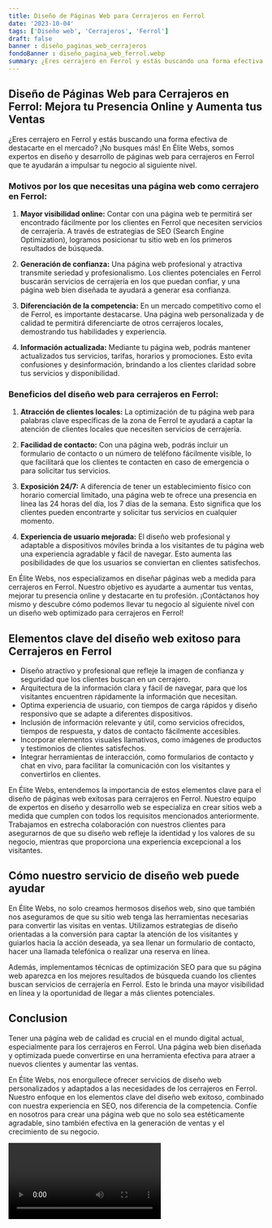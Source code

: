 ```yaml
---
title: Diseño de Páginas Web para Cerrajeros en Ferrol
date: '2023-10-04'
tags: ['Diseño web', 'Cerrajeros', 'Ferrol']
draft: false
banner : diseño_paginas_web_cerrajeros
fondoBanner : diseño_pagina_web_ferrol.webp
summary: ¿Eres cerrajero en Ferrol y estás buscando una forma efectiva de destacarte en el mercado? ¡No busques más! En Élite Webs, somos expertos en diseño y desarrollo de páginas web para cerrajeros en Ferrol que te ayudarán a impulsar tu negocio al siguiente nivel.
---
```


## Diseño de Páginas Web para Cerrajeros en Ferrol: Mejora tu Presencia Online y Aumenta tus Ventas

¿Eres cerrajero en Ferrol y estás buscando una forma efectiva de destacarte en el mercado? ¡No busques más! En Élite Webs, somos expertos en diseño y desarrollo de páginas web para cerrajeros en Ferrol que te ayudarán a impulsar tu negocio al siguiente nivel.

### Motivos por los que necesitas una página web como cerrajero en Ferrol:

1. **Mayor visibilidad online:** Contar con una página web te permitirá ser encontrado fácilmente por los clientes en Ferrol que necesiten servicios de cerrajería. A través de estrategias de SEO (Search Engine Optimization), logramos posicionar tu sitio web en los primeros resultados de búsqueda.

2. **Generación de confianza:** Una página web profesional y atractiva transmite seriedad y profesionalismo. Los clientes potenciales en Ferrol buscarán servicios de cerrajería en los que puedan confiar, y una página web bien diseñada te ayudará a generar esa confianza.

3. **Diferenciación de la competencia:** En un mercado competitivo como el de Ferrol, es importante destacarse. Una página web personalizada y de calidad te permitirá diferenciarte de otros cerrajeros locales, demostrando tus habilidades y experiencia.

4. **Información actualizada:** Mediante tu página web, podrás mantener actualizados tus servicios, tarifas, horarios y promociones. Esto evita confusiones y desinformación, brindando a los clientes claridad sobre tus servicios y disponibilidad.

### Beneficios del diseño web para cerrajeros en Ferrol:

1. **Atracción de clientes locales:** La optimización de tu página web para palabras clave específicas de la zona de Ferrol te ayudará a captar la atención de clientes locales que necesiten servicios de cerrajería.

2. **Facilidad de contacto:** Con una página web, podrás incluir un formulario de contacto o un número de teléfono fácilmente visible, lo que facilitará que los clientes te contacten en caso de emergencia o para solicitar tus servicios.

3. **Exposición 24/7:** A diferencia de tener un establecimiento físico con horario comercial limitado, una página web te ofrece una presencia en línea las 24 horas del día, los 7 días de la semana. Esto significa que los clientes pueden encontrarte y solicitar tus servicios en cualquier momento.

4. **Experiencia de usuario mejorada:** El diseño web profesional y adaptable a dispositivos móviles brinda a los visitantes de tu página web una experiencia agradable y fácil de navegar. Esto aumenta las posibilidades de que los usuarios se conviertan en clientes satisfechos.

En Élite Webs, nos especializamos en diseñar páginas web a medida para cerrajeros en Ferrol. Nuestro objetivo es ayudarte a aumentar tus ventas, mejorar tu presencia online y destacarte en tu profesión. ¡Contáctanos hoy mismo y descubre cómo podemos llevar tu negocio al siguiente nivel con un diseño web optimizado para cerrajeros en Ferrol!

<GifSeo />

<Cta />

## Elementos clave del diseño web exitoso para Cerrajeros en Ferrol

- Diseño atractivo y profesional que refleje la imagen de confianza y seguridad que los clientes buscan en un cerrajero.
- Arquitectura de la información clara y fácil de navegar, para que los visitantes encuentren rápidamente la información que necesitan.
- Optima experiencia de usuario, con tiempos de carga rápidos y diseño responsivo que se adapte a diferentes dispositivos.
- Inclusión de información relevante y útil, como servicios ofrecidos, tiempos de respuesta, y datos de contacto fácilmente accesibles.
- Incorporar elementos visuales llamativos, como imágenes de productos y testimonios de clientes satisfechos.
- Integrar herramientas de interacción, como formularios de contacto y chat en vivo, para facilitar la comunicación con los visitantes y convertirlos en clientes.

En Élite Webs, entendemos la importancia de estos elementos clave para el diseño de páginas web exitosas para cerrajeros en Ferrol. Nuestro equipo de expertos en diseño y desarrollo web se especializa en crear sitios web a medida que cumplen con todos los requisitos mencionados anteriormente. Trabajamos en estrecha colaboración con nuestros clientes para asegurarnos de que su diseño web refleje la identidad y los valores de su negocio, mientras que proporciona una experiencia excepcional a los visitantes.

## Cómo nuestro servicio de diseño web puede ayudar

En Élite Webs, no solo creamos hermosos diseños web, sino que también nos aseguramos de que su sitio web tenga las herramientas necesarias para convertir las visitas en ventas. Utilizamos estrategias de diseño orientadas a la conversión para captar la atención de los visitantes y guiarlos hacia la acción deseada, ya sea llenar un formulario de contacto, hacer una llamada telefónica o realizar una reserva en línea.

Además, implementamos técnicas de optimización SEO para que su página web aparezca en los mejores resultados de búsqueda cuando los clientes buscan servicios de cerrajería en Ferrol. Esto le brinda una mayor visibilidad en línea y la oportunidad de llegar a más clientes potenciales.

## Conclusion

Tener una página web de calidad es crucial en el mundo digital actual, especialmente para los cerrajeros en Ferrol. Una página web bien diseñada y optimizada puede convertirse en una herramienta efectiva para atraer a nuevos clientes y aumentar las ventas.

En Élite Webs, nos enorgullece ofrecer servicios de diseño web personalizados y adaptados a las necesidades de los cerrajeros en Ferrol. Nuestro enfoque en los elementos clave del diseño web exitoso, combinado con nuestra experiencia en SEO, nos diferencia de la competencia. Confíe en nosotros para crear una página web que no solo sea estéticamente agradable, sino también efectiva en la generación de ventas y el crecimiento de su negocio.

<Video />

<CtaBot job='Cerrajeros' city='Ferrol'/>

<Gmaps query='Ferrol+españa+maps' />